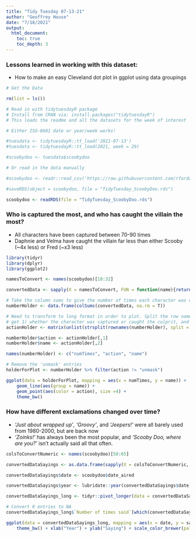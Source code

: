```yaml
---
title: "Tidy Tuesday 07-13-21"
author: "Geoffrey House"
date: "7/18/2021"
output:
  html_document:
    toc: true
    toc_depth: 3
---
```


### Lessons learned in working with this dataset:
* How to make an easy Cleveland dot plot in ggplot using data groupings

```r
# Get the Data

rm(list = ls())

# Read in with tidytuesdayR package 
# Install from CRAN via: install.packages("tidytuesdayR")
# This loads the readme and all the datasets for the week of interest

# Either ISO-8601 date or year/week works!

#tuesdata <- tidytuesdayR::tt_load('2021-07-13')
#tuesdata <- tidytuesdayR::tt_load(2021, week = 29)

#scoobydoo <- tuesdata$scoobydoo

# Or read in the data manually

#scoobydoo <- readr::read_csv('https://raw.githubusercontent.com/rfordatascience/tidytuesday/master/data/2021/2021-07-13/scoobydoo.csv')

#saveRDS(object = scoobydoo, file = "TidyTuesday_ScoobyDoo.rds")

scoobydoo <- readRDS(file = "TidyTuesday_ScoobyDoo.rds")

```

### Who is captured the most, and who has caught the villain the most?

* All characters have been captured between 70-90 times
* Daphnie and Velma have caught the villain far less than either Scooby (~4x less) or Fred (~x3 less)

```r

library(tidyr)
library(dplyr)
library(ggplot2)

namesToConvert <- names(scoobydoo)[18:32]

convertedData <- sapply(X = namesToConvert, FUN = function(name){return(as.logical(scoobydoo[[name]]))})

# Take the column sums to give the number of times each character was captured or caught the culprit
numberHolder <- data.frame(colSums(convertedData, na.rm = T))

# Need to transform to long format in order to plot. Split the row names on '_' to 
# get 1) whether the character was captured or caught the culprit, and 2) who the character is
actionHolder <- matrix(unlist(strsplit(rownames(numberHolder), split = "_")), ncol = 2, byrow = T)

numberHolder$action <- actionHolder[,1]
numberHolder$name <- actionHolder[,2]

names(numberHolder) <- c("numTimes", "action", "name")

# Remove the 'unmask' entries
holderForPlot <- numberHolder %>% filter(action != "unmask")

ggplot(data = holderForPlot, mapping = aes(x = numTimes, y = name)) + 
    geom_line(aes(group = name)) + 
    geom_point(aes(color = action), size =4) + 
    theme_bw()

```

### How have different exclamations changed over time?

* *'Just about wrapped up'*, *'Groovy'*, and *'Jeepers!'* were all barely used from 1980-2000, but are back now
* *'Zoinks!'* has always been the most popular, and *'Scooby Doo, where are you?'* isn't actually said all that often.

```r

colsToConvertNumeric <- names(scoobydoo)[58:65]

convertedDataSayings <- as.data.frame(sapply(X = colsToConvertNumeric, FUN = function(entry){return(as.numeric(scoobydoo[[entry]]))}))

convertedDataSayings$date <- scoobydoo$date_aired

convertedDataSayings$year <- lubridate::year(convertedDataSayings$date)

convertedDataSayings_long <- tidyr::pivot_longer(data = convertedDataSayings, cols = c(-year, -date), names_to = "saying", values_to = "Number of times said")

# Convert 0 entries to NA
convertedDataSayings_long$`Number of times said`[which(convertedDataSayings_long$`Number of times said` == 0)] <- NA

ggplot(data = convertedDataSayings_long, mapping = aes(x = date, y = saying, size = `Number of times said`)) + geom_point(aes(color = saying)) + 
    theme_bw() + xlab("Year") + ylab("Saying") + scale_color_brewer(palette = "Set2", guide = "none")

```
